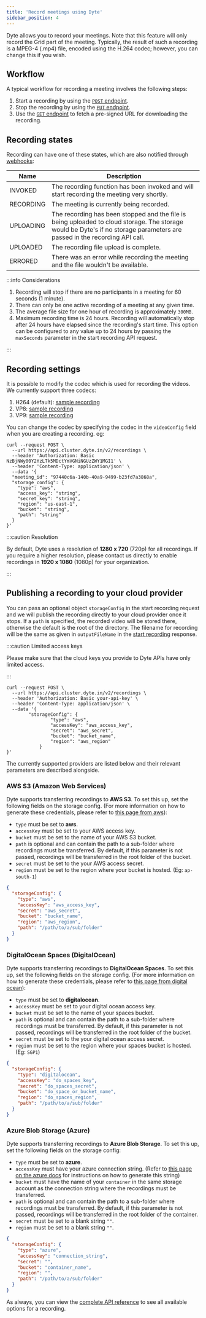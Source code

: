 ```yaml
---
title: 'Record meetings using Dyte'
sidebar_position: 4
---
```


Dyte allows you to record your meetings. Note that this feature will only record
the Grid part of the meeting. Typically, the result of such a recording is a
MPEG-4 (.mp4) file, encoded using the H.264 codec; however, you can change this
if you wish.

## Workflow

A typical workflow for recording a meeting involves the following steps:

1. Start a recording by using the
   [`POST` endpoint](http://docs.dyte.io/api/?v=v1#/operations/start_recording).
2. Stop the recording by using the
   [`PUT` endpoint](https://docs.dyte.io/api#/operations/stop_recording).
3. Use the
   [`GET` endpoint](http://docs.dyte.io/api/?v=v1#/operations/get_recording) to
   fetch a pre-signed URL for downloading the recording.

## Recording states

Recording can have one of these states, which are also notified through
[webhooks](./integrating-with-webhooks#recordingstatusupdate):

| Name      | Description                                                                                                                                                                |
| --------- | -------------------------------------------------------------------------------------------------------------------------------------------------------------------------- |
| INVOKED   | The recording function has been invoked and will start recording the meeting very shortly.                                                                                 |
| RECORDING | The meeting is currently being recorded.                                                                                                                                   |
| UPLOADING | The recording has been stopped and the file is being uploaded to cloud storage. The storage would be Dyte's if no storage parameters are passed in the recording API call. |
| UPLOADED  | The recording file upload is complete.                                                                                                                                     |
| ERRORED   | There was an error while recording the meeting and the file wouldn't be available.                                                                                         |

:::info Considerations

1. Recording will stop if there are no participants in a meeting for 60 seconds
   (1 minute).
2. There can only be one active recording of a meeting at any given time.
3. The average file size for one hour of recording is approximately `300MB`.
4. Maximum recording time is 24 hours. Recording will automatically stop after
   24 hours have elapsed since the recording's start time. This option can be
   configured to any value up to 24 hours by passing the `maxSeconds` parameter
   in the start recording API request.

:::

## Recording settings

It is possible to modify the codec which is used for recording the videos. We
currently support three codecs:

1. H264 (default):
   [sample recording](https://dyte-uploads.s3.ap-south-1.amazonaws.com/test/h264_sample.webm)
2. VP8:
   [sample recording](https://dyte-uploads.s3.ap-south-1.amazonaws.com/test/vp8_sample.webm)
3. VP9:
   [sample recording](https://dyte-uploads.s3.ap-south-1.amazonaws.com/test/vp9_sample.webm)

You can change the codec by specifying the codec in the `videoConfig` field when
you are creating a recording. eg:

```
curl --request POST \
  --url https://api.cluster.dyte.in/v2/recordings \
  --header 'Authorization: Basic NzBjNWy00Y2YzLTk5MDctYmVGNiNGUzZWY1MGI1' \
  --header 'Content-Type: application/json' \
  --data '{
  "meeting_id": "97440c6a-140b-40a9-9499-b23fd7a3868a",
  "storage_config": {
    "type": "aws",
    "access_key": "string",
    "secret_key": "string",
    "region": "us-east-1",
    "bucket": "string",
    "path": "string"
  }
}'
```

:::caution Resolution

By default, Dyte uses a resolution of **1280 x 720** (720p) for all recordings.
If you require a higher resolution, please contact us directly to enable
recordings in **1920 x 1080** (1080p) for your organization.

:::

## Publishing a recording to your cloud provider

You can pass an optional object `storageConfig` in the start recording request
and we will publish the recording directly to your cloud provider once it stops.
If a `path` is specified, the recorded video will be stored there, otherwise the
default is the root of the directory. The filename for recording will be the
same as given in `outputFileName` in the [start recording](ref:startrecording)
response.

:::caution Limited access keys

Please make sure that the cloud keys you provide to Dyte APIs have only limited
access.

:::

```shell
curl --request POST \
  --url https://api.cluster.dyte.in/v2/recordings \
  --header 'Authorization: Basic your-api-key' \
  --header 'Content-Type: application/json' \
  --data '{
	    "storageConfig": {
                "type": "aws",
                "accessKey": "aws_access_key",
                "secret": "aws_secret",
                "bucket": "bucket_name",
                "region": "aws_region"
            }
}'
```

The currently supported providers are listed below and their relevant parameters
are described alongside.

### AWS S3 (Amazon Web Services)

Dyte supports transferring recordings to **AWS S3**. To set this up, set the
following fields on the storage config. (For more information on how to generate
these credentials, please refer to
[this page from aws](https://aws.amazon.com/premiumsupport/knowledge-center/create-access-key/)):

- `type` must be set to **aws**.
- `accessKey` must be set to your AWS access key.
- `bucket` must be set to the name of your AWS S3 bucket.
- `path` is optional and can contain the path to a sub-folder where recordings
  must be transferred. By default, if this parameter is not passed, recordings
  will be transferred in the root folder of the bucket.
- `secret` must be set to the your AWS access secret.
- `region` must be set to the region where your bucket is hosted. (Eg:
  `ap-south-1`)

```json
{
  "storageConfig": {
    "type": "aws",
    "accessKey": "aws_access_key",
    "secret": "aws_secret",
    "bucket": "bucket_name",
    "region": "aws_region",
    "path": "/path/to/a/sub/folder"
  }
}
```

### DigitalOcean Spaces (DigitalOcean)

Dyte supports transferring recordings to **DigitalOcean Spaces**. To set this
up, set the following fields on the storage config. (For more information on how
to generate these credentials, please refer to
[this page from digital ocean](https://www.digitalocean.com/community/tutorials/how-to-create-a-digitalocean-space-and-api-key)):

- `type` must be set to **digitalocean**.
- `accessKey` must be set to your digital ocean access key.
- `bucket` must be set to the name of your spaces bucket.
- `path` is optional and can contain the path to a sub-folder where recordings
  must be transferred. By default, if this parameter is not passed, recordings
  will be transferred in the root folder of the bucket.
- `secret` must be set to the your digital ocean access secret.
- `region` must be set to the region where your spaces bucket is hosted. (Eg:
  `SGP1`)

```json
{
  "storageConfig": {
    "type": "digitalocean",
    "accessKey": "do_spaces_key",
    "secret": "do_spaces_secret",
    "bucket": "do_space_or_bucket_name",
    "region": "do_spaces_region",
    "path": "/path/to/a/sub/folder"
  }
}
```

### Azure Blob Storage (Azure)

Dyte supports transferring recordings to **Azure Blob Storage**. To set this up,
set the following fields on the storage config:

- `type` must be set to **azure**.
- `accessKey` must have your azure connection string. (Refer to
  [this page on the azure docs](https://docs.microsoft.com/en-us/azure/storage/common/storage-configure-connection-string)
  for instructions on how to generate this string)
- `bucket` must have the name of your `container` in the same storage account as
  the connection string where the recordings must be transferred.
- `path` is optional and can contain the path to a sub-folder where recordings
  must be transferred. By default, if this parameter is not passed, recordings
  will be transferred in the root folder of the container.
- `secret` must be set to a blank string `""`.
- `region` must be set to a blank string `""`.

```json
{
  "storageConfig": {
    "type": "azure",
    "accessKey": "connection_string",
    "secret": "",
    "bucket": "container_name",
    "region": "",
    "path": "/path/to/a/sub/folder"
  }
}
```

As always, you can view the
[complete API reference](/api/#/operations/start_recording) to see all available
options for a recording.
